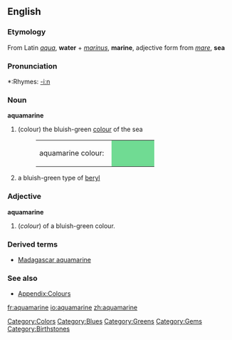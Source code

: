 {{wikipedia}}
==English==

===Etymology===
From Latin ''[[aqua]]'', '''water''' + ''[[marinus]]'', '''marine''', adjective form from ''[[mare]]'', '''sea'''

===Pronunciation===
*:Rhymes: [[Rhymes:English:-iːn|-iːn]]

===Noun===
'''aquamarine'''
#(colour) the bluish-green [[colour]] of the sea
#:<table><tr><td>aquamarine colour: &nbsp;</td><td bgcolor="#70DB93" width="80">&nbsp; </td></tr></table>
#a bluish-green type of [[beryl]]

===Adjective===
'''aquamarine'''
# (''colour'') of a bluish-green colour.

===Derived terms===
*[[Madagascar aquamarine]]

===See also===
*[[Wiktionary_Appendix:Colours|Appendix:Colours]]

[[Category:Colors]]
[[Category:Blues]]
[[Category:Greens]]
[[Category:Gems]]
[[Category:Birthstones]]

[[fr:aquamarine]]
[[io:aquamarine]]
[[zh:aquamarine]]